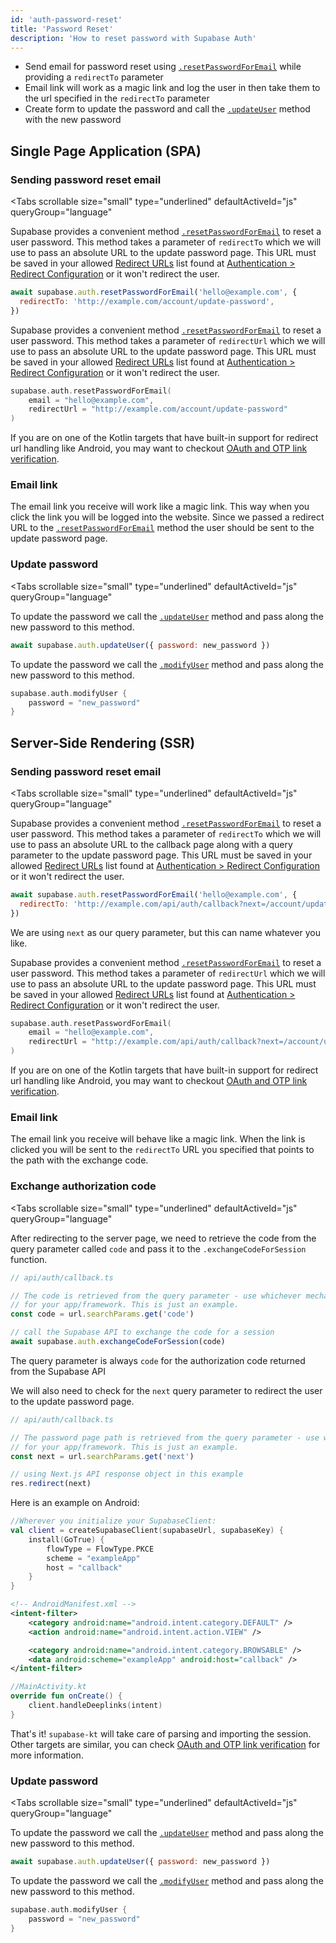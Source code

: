 ```yaml
---
id: 'auth-password-reset'
title: 'Password Reset'
description: 'How to reset password with Supabase Auth'
---
```


- Send email for password reset using [`.resetPasswordForEmail`](/docs/reference/javascript/auth-resetpasswordforemail) while providing a `redirectTo` parameter
- Email link will work as a magic link and log the user in then take them to the url specified in the `redirectTo` parameter
- Create form to update the password and call the [`.updateUser`](/docs/reference/javascript/auth-updateuser) method with the new password

## Single Page Application (SPA)

### Sending password reset email

<Tabs
  scrollable
  size="small"
  type="underlined"
  defaultActiveId="js"
  queryGroup="language"
>
<TabPanel id="js" label="JavaScript">

Supabase provides a convenient method [`.resetPasswordForEmail`](/docs/reference/javascript/auth-resetpasswordforemail) to reset a user password. This method takes a parameter of `redirectTo` which we will use to pass an absolute URL to the update password page. This URL must be saved in your allowed [Redirect URLs](https://supabase.com/dashboard/project/_/auth/url-configuration) list found at [Authentication > Redirect Configuration](https://supabase.com/dashboard/project/_/auth/url-configuration) or it won't redirect the user.

```js
await supabase.auth.resetPasswordForEmail('hello@example.com', {
  redirectTo: 'http://example.com/account/update-password',
})
```

</TabPanel>
<TabPanel id="kotlin" label="Kotlin">

Supabase provides a convenient method [`.resetPasswordForEmail`](/docs/reference/kotlin/auth-resetpasswordforemail) to reset a user password. This method takes a parameter of `redirectUrl` which we will use to pass an absolute URL to the update password page. This URL must be saved in your allowed [Redirect URLs](https://supabase.com/dashboard/project/_/auth/url-configuration) list found at [Authentication > Redirect Configuration](https://supabase.com/dashboard/project/_/auth/url-configuration) or it won't redirect the user.

```kotlin
supabase.auth.resetPasswordForEmail(
    email = "hello@example.com",
    redirectUrl = "http://example.com/account/update-password"
)
```

If you are on one of the Kotlin targets that have built-in support for redirect url handling like Android, you may want to checkout [OAuth and OTP link verification](https://supabase.com/docs/reference/kotlin/initializing).

</TabPanel>
</Tabs>

### Email link

The email link you receive will work like a magic link. This way when you click the link you will be logged into the website. Since we passed a redirect URL to the [`.resetPasswordForEmail`](https://supabase.com/docs/reference/javascript/auth-resetpasswordforemail) method the user should be sent to the update password page.

### Update password

<Tabs
  scrollable
  size="small"
  type="underlined"
  defaultActiveId="js"
  queryGroup="language"
>
<TabPanel id="js" label="JavaScript">

To update the password we call the [`.updateUser`](/docs/reference/javascript/auth-updateuser) method and pass along the new password to this method.

```js
await supabase.auth.updateUser({ password: new_password })
```

</TabPanel>
<TabPanel id="kotlin" label="Kotlin">

To update the password we call the [`.modifyUser`](/docs/reference/kotlin/auth-updateuser) method and pass along the new password to this method.

```kotlin
supabase.auth.modifyUser {
    password = "new_password"
}
```

</TabPanel>
</Tabs>

## Server-Side Rendering (SSR)

### Sending password reset email

<Tabs
  scrollable
  size="small"
  type="underlined"
  defaultActiveId="js"
  queryGroup="language"
>
<TabPanel id="js" label="JavaScript">

Supabase provides a convenient method [`.resetPasswordForEmail`](/docs/reference/javascript/auth-resetpasswordforemail) to reset a user password. This method takes a parameter of `redirectTo` which we will use to pass an absolute URL to the callback page along with a query parameter to the update password page. This URL must be saved in your allowed [Redirect URLs](https://supabase.com/dashboard/project/_/auth/url-configuration) list found at [Authentication > Redirect Configuration](https://supabase.com/dashboard/project/_/auth/url-configuration) or it won't redirect the user.

```js
await supabase.auth.resetPasswordForEmail('hello@example.com', {
  redirectTo: 'http://example.com/api/auth/callback?next=/account/update-password',
})
```

<Admonition type="note">

We are using `next` as our query parameter, but this can name whatever you like.

</Admonition>

</TabPanel>
<TabPanel id="kotlin" label="Kotlin">

Supabase provides a convenient method [`.resetPasswordForEmail`](/docs/reference/kotlin/auth-resetpasswordforemail) to reset a user password. This method takes a parameter of `redirectUrl` which we will use to pass an absolute URL to the update password page. This URL must be saved in your allowed [Redirect URLs](https://supabase.com/dashboard/project/_/auth/url-configuration) list found at [Authentication > Redirect Configuration](https://supabase.com/dashboard/project/_/auth/url-configuration) or it won't redirect the user.

```kotlin
supabase.auth.resetPasswordForEmail(
    email = "hello@example.com",
    redirectUrl = "http://example.com/api/auth/callback?next=/account/update-password"
)
```

If you are on one of the Kotlin targets that have built-in support for redirect url handling like Android, you may want to checkout [OAuth and OTP link verification](https://supabase.com/docs/reference/kotlin/initializing).

</TabPanel>
</Tabs>

### Email link

The email link you receive will behave like a magic link. When the link is clicked you will be sent to the `redirectTo` URL you specified that points to the path with the exchange code.

### Exchange authorization code

<Tabs
  scrollable
  size="small"
  type="underlined"
  defaultActiveId="js"
  queryGroup="language"
>
<TabPanel id="js" label="JavaScript">

After redirecting to the server page, we need to retrieve the code from the query parameter called `code` and pass it to the `.exchangeCodeForSession` function.

```js
// api/auth/callback.ts

// The code is retrieved from the query parameter - use whichever mechanism is recommended
// for your app/framework. This is just an example.
const code = url.searchParams.get('code')

// call the Supabase API to exchange the code for a session
await supabase.auth.exchangeCodeForSession(code)
```

<Admonition type="note">

The query parameter is always `code` for the authorization code returned from the Supabase API

</Admonition>

We will also need to check for the `next` query parameter to redirect the user to the update password page.

```ts
// api/auth/callback.ts

// The password page path is retrieved from the query parameter - use whichever mechanism is recommended
// for your app/framework. This is just an example.
const next = url.searchParams.get('next')

// using Next.js API response object in this example
res.redirect(next)
```

</TabPanel>
<TabPanel id="kotlin" label="Kotlin">

Here is an example on Android:

```kotlin
//Wherever you initialize your SupabaseClient:
val client = createSupabaseClient(supabaseUrl, supabaseKey) {
    install(GoTrue) {
        flowType = FlowType.PKCE
        scheme = "exampleApp"
        host = "callback"
    }
}
```

```xml
<!-- AndroidManifest.xml -->
<intent-filter>
    <category android:name="android.intent.category.DEFAULT" />
    <action android:name="android.intent.action.VIEW" />

    <category android:name="android.intent.category.BROWSABLE" />
    <data android:scheme="exampleApp" android:host="callback" />
</intent-filter>
```

```kotlin
//MainActivity.kt
override fun onCreate() {
	client.handleDeeplinks(intent)
}
```

That's it! `supabase-kt` will take care of parsing and importing the session. Other targets are similar, you can check [OAuth and OTP link verification](https://supabase.com/docs/reference/kotlin/initializing) for more information.

</TabPanel>
</Tabs>

### Update password

<Tabs
  scrollable
  size="small"
  type="underlined"
  defaultActiveId="js"
  queryGroup="language"
>
<TabPanel id="js" label="JavaScript">

To update the password we call the [`.updateUser`](/docs/reference/javascript/auth-updateuser) method and pass along the new password to this method.

```js
await supabase.auth.updateUser({ password: new_password })
```

</TabPanel>
<TabPanel id="kotlin" label="Kotlin">

To update the password we call the [`.modifyUser`](/docs/reference/kotlin/auth-updateuser) method and pass along the new password to this method.

```kotlin
supabase.auth.modifyUser {
    password = "new_password"
}
```

</TabPanel>
</Tabs>
